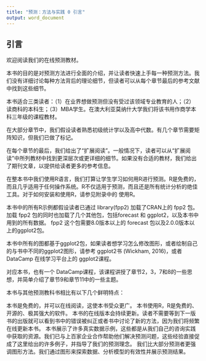 ---
title: "预测：方法与实践 0 引言"
output: word_document
---

## 引言
欢迎阅读我们的在线预测教材。

本书的目的是对预测方法进行全面的介绍，并让读者快速上手每一种预测方法。我们没有详细讨论每种方法背后的理论细节，但读者可以从每个章节最后的参考文献中找到这些细节。

本书适合三类读者：（1）在业界想做预测但没有受过该领域专业教育的人；（2）读商科的本科生；（3）MBA学生。在澳大利亚莫纳什大学我们将该书用作商学本科三年级的课程教材。

在大部分章节中，我们假设读者熟悉初级统计学以及高中代数。有几个章节需要矩阵知识，但我们已做了标记。

在每个章节的最后，我们给出了“扩展阅读”。一般情况下，读者可以从“扩展阅读”中所列教材中找到更深层次或更详细的细节。如果没有合适的教材，我们给出了期刊文章，以提供给读者更多的参考信息。

在整本书中我们使用R语言，我们打算让学生学习如何用R进行预测。R是免费的，而且几乎适用于任何操作系统。R不仅适用于预测，而且还是所有统计分析的绝佳工具。对于如何安装和使用R，请参见附录中的 使用R。

本书中的所有R示例都假设读者已通过 library(fpp2) 加载了CRAN上的 fpp2 包。加载 fpp2 包的同时也加载了几个其他包，包括forecast 和 ggplot2，以及本书中用到的所有数据。 fpp2 这个包需要8.0版本以上的 forecast 包以及2.0.0版本以上的ggplot2包。

本书中所有的图都基于ggplot2包，如果读者想学习怎么修改图形，或者绘制自己的与书中不同的ggplot2图形，请参考 ggplot2书 (Wickham, 2016)，或者 DataCamp 在线学习平台上的 ggplot2课程。

对应本书，也有一个 DataCamp课程，该课程讲授了章节2，3，7和8的一些思想，并简单介绍了章节9和章节11中的一些主题。

本书与其他预测教科书相比有以下几个鲜明特点：

本书是免费的，并可以在线阅读，这使本书受众更广。
本书使用R，R是免费的、开源的、极其强大的软件。
本书的在线版本会持续更新。读者不需要等到下一版书的出版就可以看到书中的错误被纠正或者书中讨论了新的方法，因为我们将频繁在线更新本书。
本书展示了许多真实数据示例，这些都是从我们自己的咨询实践中获取的资源。我们已与上百家企业合作帮助他们解决预测问题，这些经验直接促成了这里给出的许多例子，并指导了我们的预测理念。
我们比大部分预测者更强调图形方法。我们通过图形来探索数据、分析模型的有效性并展示预测结果。
